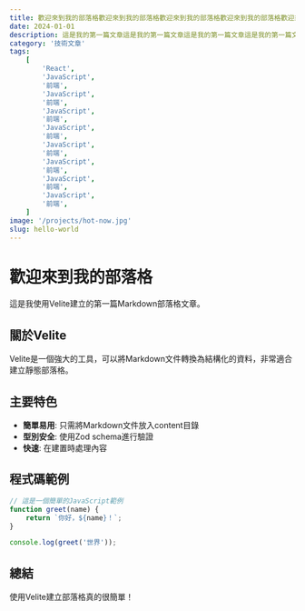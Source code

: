 ```yaml
---
title: 歡迎來到我的部落格歡迎來到我的部落格歡迎來到我的部落格歡迎來到我的部落格歡迎來到我的部落格歡迎來到我的部落格歡迎來到我的部落格歡迎來到我的部落格歡迎來到我的部落格歡迎來到我的部落格
date: 2024-01-01
description: 這是我的第一篇文章這是我的第一篇文章這是我的第一篇文章這是我的第一篇文章這是我的第一篇文章這是我的第一篇文章這是我的第一篇文章這是我的第一篇文章這是我的第一篇文章這是我的第一篇文章這是我的第一篇文章
category: '技術文章'
tags:
    [
        'React',
        'JavaScript',
        '前端',
        'JavaScript',
        '前端',
        'JavaScript',
        '前端',
        'JavaScript',
        '前端',
        'JavaScript',
        '前端',
        'JavaScript',
        '前端',
        'JavaScript',
        '前端',
        'JavaScript',
        '前端',
    ]
image: '/projects/hot-now.jpg'
slug: hello-world
---
```


# 歡迎來到我的部落格

這是我使用Velite建立的第一篇Markdown部落格文章。

## 關於Velite

Velite是一個強大的工具，可以將Markdown文件轉換為結構化的資料，非常適合建立靜態部落格。

## 主要特色

- **簡單易用**: 只需將Markdown文件放入content目錄
- **型別安全**: 使用Zod schema進行驗證
- **快速**: 在建置時處理內容

## 程式碼範例

```javascript
// 這是一個簡單的JavaScript範例
function greet(name) {
    return `你好，${name}！`;
}

console.log(greet('世界'));
```

## 總結

使用Velite建立部落格真的很簡單！
